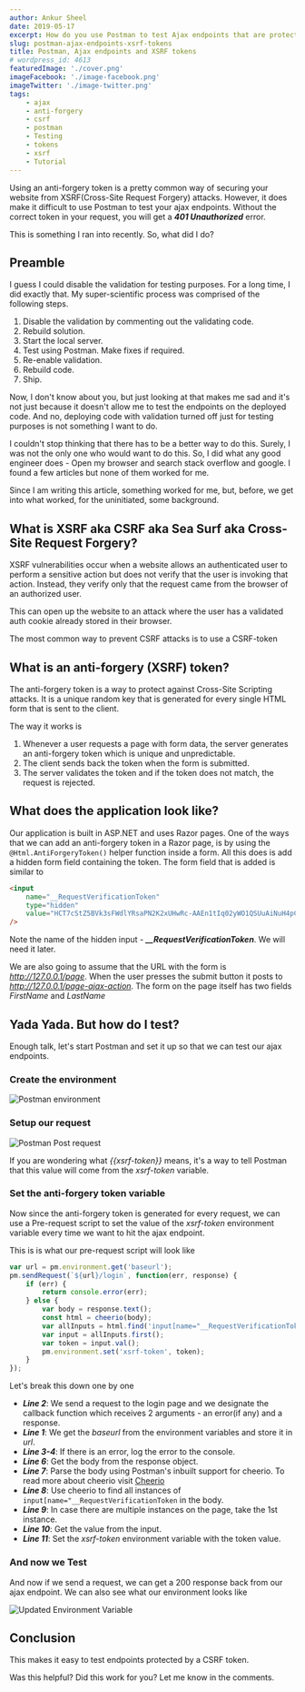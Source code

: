 ```yaml
---
author: Ankur Sheel
date: 2019-05-17
excerpt: How do you use Postman to test Ajax endpoints that are protected with an anti-forgery token? Let's find out
slug: postman-ajax-endpoints-xsrf-tokens
title: Postman, Ajax endpoints and XSRF tokens
# wordpress_id: 4613
featuredImage: './cover.png'
imageFacebook: './image-facebook.png'
imageTwitter: './image-twitter.png'
tags:
    - ajax
    - anti-forgery
    - csrf
    - postman
    - Testing
    - tokens
    - xsrf
    - Tutorial
---
```


Using an anti-forgery token is a pretty common way of securing your website from XSRF(Cross-Site Request Forgery) attacks. However, it does make it difficult to use Postman to test your ajax endpoints. Without the correct token in your request, you will get a _**401 Unauthorized**_ error.

This is something I ran into recently. So, what did I do?

## Preamble

I guess I could disable the validation for testing purposes. For a long time, I did exactly that. My super-scientific process was comprised of the following steps.

1. Disable the validation by commenting out the validating code.
2. Rebuild solution.
3. Start the local server.
4. Test using Postman. Make fixes if required.
5. Re-enable validation.
6. Rebuild code.
7. Ship.

Now, I don't know about you, but just looking at that makes me sad and it's not just because it doesn't allow me to test the endpoints on the deployed code. And no, deploying code with validation turned off just for testing purposes is not something I want to do.

I couldn't stop thinking that there has to be a better way to do this. Surely, I was not the only one who would want to do this. So, I did what any good engineer does - Open my browser and search stack overflow and google. I found a few articles but none of them worked for me.

Since I am writing this article, something worked for me, but, before, we get into what worked, for the uninitiated, some background.

## What is XSRF aka CSRF aka Sea Surf aka Cross-Site Request Forgery?

XSRF vulnerabilities occur when a website allows an authenticated user to perform a sensitive action but does not verify that the user is invoking that action. Instead, they verify only that the request came from the browser of an authorized user.

This can open up the website to an attack where the user has a validated auth cookie already stored in their browser.

The most common way to prevent CSRF attacks is to use a CSRF-token

## What is an anti-forgery (XSRF) token?

The anti-forgery token is a way to protect against Cross-Site Scripting attacks. It is a unique random key that is generated for every single HTML form that is sent to the client.

The way it works is

1. Whenever a user requests a page with form data, the server generates an anti-forgery token which is unique and unpredictable.
2. The client sends back the token when the form is submitted.
3. The server validates the token and if the token does not match, the request is rejected.

## What does the application look like?

Our application is built in ASP.NET and uses Razor pages. One of the ways that we can add an anti-forgery token in a Razor page, is by using the `@Html.AntiForgeryToken()` helper function inside a form. All this does is add a hidden form field containing the token. The form field that is added is similar to

```html
<input
    name="__RequestVerificationToken"
    type="hidden"
    value="HCT7cStZ5BVk3sFWdlYRsaPN2K2xUHwRc-AAEn1tIq02yWO1QSUuAiNuH4pCg6M7JgV3xZjysixJHhkqoGhOTTG8bgk0H3VWi5XpJgntnt2uc-xXwXwSOta9hBNMJQxo5JznbmiBtxPkwSx-GqxXsw2"
/>
```

Note the name of the hidden input - **_\_\_RequestVerificationToken_**. We will need it later.

We are also going to assume that the URL with the form is _http://127.0.0.1/page_.
When the user presses the submit button it posts to _http://127.0.0.1/page-ajax-action_.
The form on the page itself has two fields _FirstName_ and _LastName_

## Yada Yada. But how do I test?

Enough talk, let's start Postman and set it up so that we can test our ajax endpoints.

### Create the environment

![Postman environment](./images/environment.png)

### Setup our request

![Postman Post request](./images/post-ajax.png)

If you are wondering what _{{xsrf-token}}_ means, it's a way to tell Postman that this value will come from the _xsrf-token_ variable.

### Set the anti-forgery token variable

Now since the anti-forgery token is generated for every request, we can use a Pre-request script to set the value of the _xsrf-token_ environment variable every time we want to hit the ajax endpoint.

This is is what our pre-request script will look like

```javascript
var url = pm.environment.get('baseurl');
pm.sendRequest(`${url}/login`, function(err, response) {
    if (err) {
        return console.error(err);
    } else {
        var body = response.text();
        const html = cheerio(body);
        var allInputs = html.find('input[name="__RequestVerificationToken"]');
        var input = allInputs.first();
        var token = input.val();
        pm.environment.set('xsrf-token', token);
    }
});
```

Let's break this down one by one

-   **_Line 2_**: We send a request to the login page and we designate the callback function which receives 2 arguments - an error(if any) and a response.
-   **_Line 1_**: We get the _baseurl_ from the environment variables and store it in _url_.
-   **_Line 3-4_**: If there is an error, log the error to the console.
-   **_Line 6_**: Get the body from the response object.
-   **_Line 7_**: Parse the body using Postman's inbuilt support for cheerio. To read more about cheerio visit [Cheerio](https://cheerio.js.org/)
-   **_Line 8_**: Use cheerio to find all instances of `input[name="__RequestVerificationToken` in the body.
-   **_Line 9_**: In case there are multiple instances on the page, take the 1st instance.
-   **_Line 10_**: Get the value from the input.
-   **_Line 11_**: Set the _xsrf-token_ environment variable with the token value.

### And now we Test

And now if we send a request, we can get a 200 response back from our ajax endpoint. We can also see what our environment looks like

![Updated Environment Variable](./images/updated-environment.png)

## Conclusion

This makes it easy to test endpoints protected by a CSRF token.

Was this helpful? Did this work for you? Let me know in the comments.
